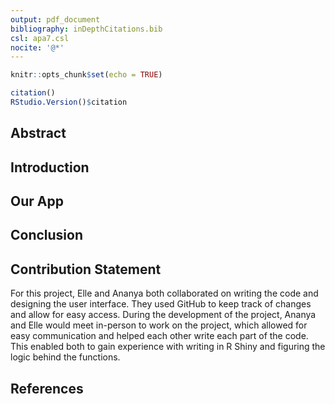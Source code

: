 ```yaml
---
output: pdf_document
bibliography: inDepthCitations.bib
csl: apa7.csl
nocite: '@*'
---
```


```r
knitr::opts_chunk$set(echo = TRUE)
```

```r
citation()
RStudio.Version()$citation
```

\begin{center}
  \includegraphics[width=0.7\textwidth, height=0.7\textheight]{./InDepth/InDepthLogo.png}
\end{center}
\begin{center}
  \href{https://github.com/ananyasista/InDepth}{GitHub Repository}
  
  \vspace{12pt}
  
  STA3100 Final Project Report \\ Spring 2024
  
  \vspace{12pt}
  
  Ananya Sista \\
  Elle Strauss
\end{center}


\newpage

## Abstract

## Introduction

## Our App

## Conclusion

## Contribution Statement
For this project, Elle and Ananya both collaborated on writing the code and designing the user interface. They used GitHub to keep track of changes and allow for easy access. During the development of the project, Ananya and Elle would meet in-person to work on the project, which allowed for easy communication and helped each other write each part of the code. This enabled both to gain experience with writing in R Shiny and figuring the logic behind the functions.

## References